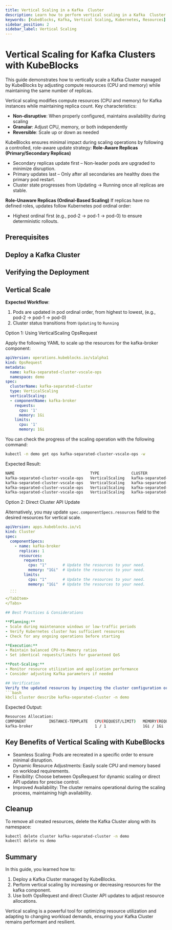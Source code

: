 ```yaml
---
title: Vertical Scaling in a Kafka  Cluster
description: Learn how to perform vertical scaling in a Kafka  Cluster managed by KubeBlocks to optimize resource utilization and improve performance.
keywords: [KubeBlocks, Kafka, Vertical Scaling, Kubernetes, Resources]
sidebar_position: 2
sidebar_label: Vertical Scaling
---
```





# Vertical Scaling for Kafka  Clusters with KubeBlocks

This guide demonstrates how to vertically scale a Kafka  Cluster managed by KubeBlocks by adjusting compute resources (CPU and memory) while maintaining the same number of replicas.

Vertical scaling modifies compute resources (CPU and memory) for Kafka instances while maintaining replica count. Key characteristics:

- **Non-disruptive**: When properly configured, maintains availability during scaling
- **Granular**: Adjust CPU, memory, or both independently
- **Reversible**: Scale up or down as needed

KubeBlocks ensures minimal impact during scaling operations by following a controlled, role-aware update strategy:
**Role-Aware Replicas (Primary/Secondary Replicas)**
- Secondary replicas update first – Non-leader pods are upgraded to minimize disruption.
- Primary updates last – Only after all secondaries are healthy does the primary pod restart.
- Cluster state progresses from Updating → Running once all replicas are stable.

**Role-Unaware Replicas (Ordinal-Based Scaling)**
If replicas have no defined roles, updates follow Kubernetes pod ordinal order:
- Highest ordinal first (e.g., pod-2 → pod-1 → pod-0) to ensure deterministic rollouts.

## Prerequisites


<Prerequisites />

## Deploy a Kafka  Cluster


<CreateCluster />

## Verifying the Deployment


<VerifyCluster />

## Vertical Scale

**Expected Workflow**:

1. Pods are updated in pod ordinal order, from highest to lowest, (e.g., pod-2 → pod-1 → pod-0)
1. Cluster status transitions from `Updating` to `Running`

<Tabs>
  <TabItem value="opsRequest" label="OpsRequest API" default>
  Option 1: Using VerticalScaling OpsRequest

  Apply the following YAML to scale up the resources for the kafka-broker component:

  ```yaml
  apiVersion: operations.kubeblocks.io/v1alpha1
  kind: OpsRequest
  metadata:
    name: kafka-separated-cluster-vscale-ops
    namespace: demo
  spec:
    clusterName: kafka-separated-cluster
    type: VerticalScaling
    verticalScaling:
    - componentName: kafka-broker
      requests:
        cpu: '1'
        memory: 1Gi
      limits:
        cpu: '1'
        memory: 1Gi
  ```

  You can check the progress of the scaling operation with the following command:

  ```bash
  kubectl -n demo get ops kafka-separated-cluster-vscale-ops -w
  ```

  Expected Result:

  ```bash
  NAME                                 TYPE              CLUSTER                   STATUS    PROGRESS   AGE
  kafka-separated-cluster-vscale-ops   VerticalScaling   kafka-separated-cluster   Running   0/1        12s
  kafka-separated-cluster-vscale-ops   VerticalScaling   kafka-separated-cluster   Running   1/1        13s
  kafka-separated-cluster-vscale-ops   VerticalScaling   kafka-separated-cluster   Running   1/1        13s
  kafka-separated-cluster-vscale-ops   VerticalScaling   kafka-separated-cluster   Succeed   1/1        13s
  ```

  </TabItem>

  <TabItem value="ClusterAPI" label="Cluster API">

  Option 2: Direct Cluster API Update

  Alternatively, you may update `spec.componentSpecs.resources` field to the desired resources for vertical scale.

  ```yaml
  apiVersion: apps.kubeblocks.io/v1
  kind: Cluster
  spec:
    componentSpecs:
      - name: kafka-broker
        replicas: 1
        resources:
          requests:
            cpu: "1"       # Update the resources to your need.
            memory: "1Gi"  # Update the resources to your need.
          limits:
            cpu: "1"       # Update the resources to your need.
            memory: "1Gi"  # Update the resources to your need.
    ...
    ```
  </TabItem>
</Tabs>

## Best Practices & Considerations

**Planning:**
- Scale during maintenance windows or low-traffic periods
- Verify Kubernetes cluster has sufficient resources
- Check for any ongoing operations before starting

**Execution:**
- Maintain balanced CPU-to-Memory ratios
- Set identical requests/limits for guaranteed QoS

**Post-Scaling:**
- Monitor resource utilization and application performance
- Consider adjusting Kafka parameters if needed

## Verification
Verify the updated resources by inspecting the cluster configuration or Pod details:
```bash
kbcli cluster describe kafka-separated-cluster -n demo
```

Expected Output:
```bash
Resources Allocation:
COMPONENT          INSTANCE-TEMPLATE   CPU(REQUEST/LIMIT)   MEMORY(REQUEST/LIMIT)   STORAGE-SIZE   STORAGE-CLASS
kafka-broker                           1 / 1                1Gi / 1Gi               data:20Gi      <none>
```

## Key Benefits of Vertical Scaling with KubeBlocks
- Seamless Scaling: Pods are recreated in a specific order to ensure minimal disruption.
- Dynamic Resource Adjustments: Easily scale CPU and memory based on workload requirements.
- Flexibility: Choose between OpsRequest for dynamic scaling or direct API updates for precise control.
- Improved Availability: The cluster remains operational during the scaling process, maintaining high availability.

## Cleanup
To remove all created resources, delete the Kafka  Cluster along with its namespace:
```bash
kubectl delete cluster kafka-separated-cluster -n demo
kubectl delete ns demo
```

## Summary
In this guide, you learned how to:
1. Deploy a Kafka  Cluster managed by KubeBlocks.
2. Perform vertical scaling by increasing or decreasing resources for the kafka component.
3. Use both OpsRequest and direct Cluster API updates to adjust resource allocations.

Vertical scaling is a powerful tool for optimizing resource utilization and adapting to changing workload demands, ensuring your Kafka  Cluster remains performant and resilient.